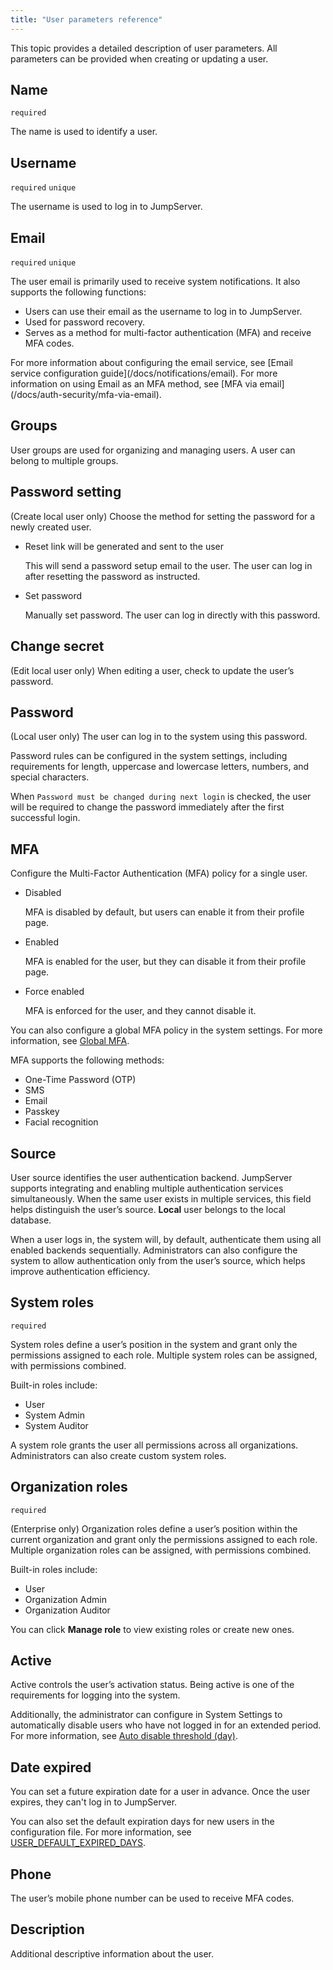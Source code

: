 ```yaml
---
title: "User parameters reference"
---
```


This topic provides a detailed description of user parameters. All parameters can be provided when creating or updating a user.

## Name

`required`

The name is used to identify a user.

## Username

`required` `unique`

The username is used to log in to JumpServer.

## Email

`required` `unique`

The user email is primarily used to receive system notifications. It also supports the following functions:

- Users can use their email as the username to log in to JumpServer.
- Used for password recovery.
- Serves as a method for multi-factor authentication (MFA) and receive MFA codes.

<Note>
For more information about configuring the email service, see [Email service configuration guide](/docs/notifications/email).
</Note>

<Note>
For more information on using Email as an MFA method, see [MFA via email](/docs/auth-security/mfa-via-email).
</Note>

## Groups

User groups are used for organizing and managing users. A user can belong to multiple groups.

## Password setting

(Create local user only) Choose the method for setting the password for a newly created user.

- Reset link will be generated and sent to the user

  This will send a password setup email to the user. The user can log in after resetting the password as instructed.

- Set password

  Manually set password. The user can log in directly with this password.

## Change secret

(Edit local user only) When editing a user, check to update the user’s password.

## Password

(Local user only) The user can log in to the system using this password. 

Password rules can be configured in the system settings, including requirements for length, uppercase and lowercase letters, numbers, and special characters.

When `Password must be changed during next login` is checked, the user will be required to change the password immediately after the first successful login.

## MFA
Configure the Multi-Factor Authentication (MFA) policy for a single user.

- Disabled

  MFA is disabled by default, but users can enable it from their profile page. 

- Enabled

  MFA is enabled for the user, but they can disable it from their profile page.

- Force enabled

  MFA is enforced for the user, and they cannot disable it.

You can also configure a global MFA policy in the system settings. For more information, see [Global MFA](/docs/security/auth-security#global-mfa).

MFA supports the following methods:

- One-Time Password (OTP)
- SMS
- Email
- Passkey
- Facial recognition

## Source
User source identifies the user authentication backend. JumpServer supports integrating and enabling multiple authentication services simultaneously. When the same user exists in multiple services, this field helps distinguish the user’s source. **Local** user belongs to the local database.

When a user logs in, the system will, by default, authenticate them using all enabled backends sequentially. Administrators can also configure the system to allow authentication only from the user’s source, which helps improve authentication efficiency.

## System roles

`required`

System roles define a user’s position in the system and grant only the permissions assigned to each role. Multiple system roles can be assigned, with permissions combined.

Built-in roles include: 
- User
- System Admin
- System Auditor

<Note>
A system role grants the user all permissions across all organizations. Administrators can also create custom system roles.
</Note>

## Organization roles <Icon icon="xpack-md" />

`required`

(Enterprise only) Organization roles define a user’s position within the current organization and grant only the permissions assigned to each role. Multiple organization roles can be assigned, with permissions combined.

Built-in roles include: 
- User
- Organization Admin
- Organization Auditor

You can click **Manage role** to view existing roles or create new ones.

## Active
Active controls the user’s activation status. Being active is one of the requirements for logging into the system. 

Additionally, the administrator can configure in System Settings to automatically disable users who have not logged in for an extended period.
For more information, see [Auto disable threshold (day)](/docs/security/auth-security#auto-disable-threshold-day).

## Date expired

You can set a future expiration date for a user in advance. Once the user expires, they can't log in to JumpServer.

You can also set the default expiration days for new users in the configuration file. For more information, see [USER_DEFAULT_EXPIRED_DAYS](/docs/configuration#user_default_expired_days).

## Phone

The user’s mobile phone number can be used to receive MFA codes. 

## Description

Additional descriptive information about the user.